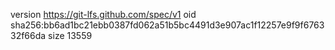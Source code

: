version https://git-lfs.github.com/spec/v1
oid sha256:bb6ad1bc21ebb0387fd062a51b5bc4491d3e907ac1f12257e9f9f676332f66da
size 13559
